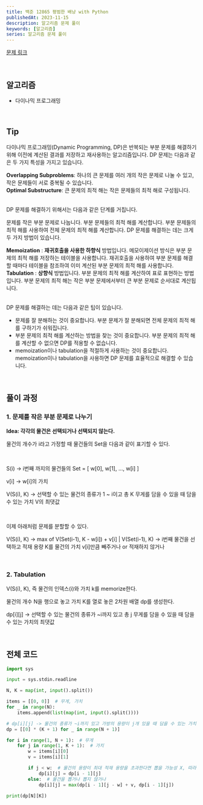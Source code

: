 ```yaml
---
title: 백준 12865 평범한 배낭 with Python
publishedAt: 2023-11-15
description: 알고리즘 문제 풀이
keywords: [알고리즘]
series: 알고리즘 문제 풀이
---
```


[문제 링크](https://www.acmicpc.net/problem/12865)

<br />

## 알고리즘

>

- 다이나믹 프로그래밍

<br />

## Tip

다이나믹 프로그래밍(Dynamic Programming, DP)은 반복되는 부분 문제를 해결하기 위해 이전에 계산된 결과를 저장하고 재사용하는 알고리즘입니다. DP 문제는 다음과 같은 두 가지 특성을 가지고 있습니다.

**Overlapping Subproblems**: 하나의 큰 문제를 여러 개의 작은 문제로 나눌 수 있고, 작은 문제들이 서로 중복될 수 있습니다. <br/>
**Optimal Substructure**: 큰 문제의 최적 해는 작은 문제들의 최적 해로 구성됩니다.

<br />
DP 문제를 해결하기 위해서는 다음과 같은 단계를 거칩니다.

문제를 작은 부분 문제로 나눕니다.
부분 문제들의 최적 해를 계산합니다.
부분 문제들의 최적 해를 사용하여 전체 문제의 최적 해를 계산합니다.
DP 문제를 해결하는 데는 크게 두 가지 방법이 있습니다.

**Memoization** : **재귀호출을 사용한 하향식** 방법입니다. 메모이제이션 방식은 부분 문제의 최적 해를 저장하는 테이블을 사용합니다. 재귀호출을 사용하여 부분 문제를 해결할 때마다 테이블을 참조하여 이미 계산된 부분 문제의 최적 해를 사용합니다. <br/>
**Tabulation** : **상향식** 방법입니다. 부분 문제의 최적 해를 계산하여 표로 표현하는 방법입니다. 부분 문제의 최적 해는 작은 부분 문제에서부터 큰 부분 문제로 순서대로 계산됩니다.

<br />
DP 문제를 해결하는 데는 다음과 같은 팁이 있습니다.

- 문제를 잘 분해하는 것이 중요합니다. 부분 문제가 잘 분해되면 전체 문제의 최적 해를 구하기가 쉬워집니다.
- 부분 문제의 최적 해를 계산하는 방법을 찾는 것이 중요합니다. 부분 문제의 최적 해를 계산할 수 없으면 DP를 적용할 수 없습니다.
- memoization이나 tabulation을 적절하게 사용하는 것이 중요합니다. memoization이나 tabulation을 사용하면 DP 문제를 효율적으로 해결할 수 있습니다.

<br />

## 풀이 과정

### 1. 문제를 작은 부분 문제로 나누기

**Idea: 각각의 물건은 선택되거나 선택되지 않는다.**

물건의 개수가 i라고 가정할 때 물건들의 Set을 다음과 같이 표기할 수 있다.

<br />

S(i) → i번째 까지의 물건들의 Set = [ w[0], w[1], ..., w[i] ]

v[i] → w[i]의 가치

V(S(i), K) → 선택할 수 있는 물건의 종류가 1 ~ i이고 총 K 무게를 담을 수 있을 때 담을 수 있는 가치 V의 최댓값

<br />

이제 아래처럼 문제를 분할할 수 있다.

V(S(i), K) → max of V(Set(i-1), K - w[i]) + v[i] | V(Set(i-1), K) → i번째 물건을 선택하고 적재 용량 K를 물건의 가치 v[i]만큼 빼주거나 or 적재하지 않거나

<br />

### 2. Tabulation

V(S(i), K), 즉 물건의 인덱스(i)와 가치 k를 memorize한다.

물건의 개수 N을 행으로 놓고 가치 K를 열로 놓은 2차원 배열 dp를 생성한다.

dp[i][j] → 선택할 수 있는 물건의 종류가 ~i까지 있고 총 j 무게를 담을 수 있을 때 담을 수 있는 가치의 최댓값

<br />

## 전체 코드

```python
import sys

input = sys.stdin.readline

N, K = map(int, input().split())

items = [[0, 0]]  # 무게, 가치
for _ in range(N):
    items.append(list(map(int, input().split())))

# dp[i][j] -> 물건의 종류가 ~i까지 있고 가방의 용량이 j개 있을 때 담을 수 있는 가치의 최댓값
dp = [[0] * (K + 1) for _ in range(N + 1)]

for i in range(1, N + 1):  # 무게
    for j in range(1, K + 1):  # 가치
        w = items[i][0]
        v = items[i][1]

        if j < w:  # 물건의 용량이 최대 적재 용량을 초과한다면 뽑을 가능성 X, 따라서 set에서 제외시킨다.
            dp[i][j] = dp[i - 1][j]
        else:  # 물건을 뽑거나 뽑지 않거나
            dp[i][j] = max(dp[i - 1][j - w] + v, dp[i - 1][j])

print(dp[N][K])
```
